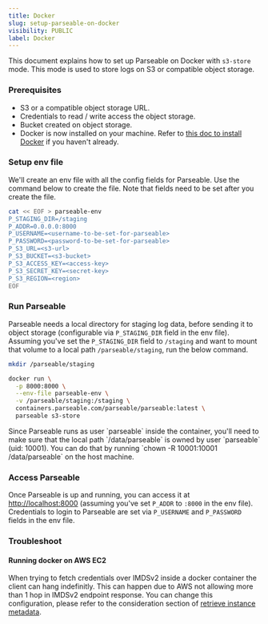 ```yaml
---
title: Docker
slug: setup-parseable-on-docker
visibility: PUBLIC
label: Docker
---
```


<head>
<title>How to Setup Parseable on Docker? | Parseable</title>
<meta charSet="utf-8" />
<meta name="twitter:card" content="summary" />
</head>

This document explains how to set up Parseable on Docker with `s3-store` mode. This mode is used to store logs on S3 or compatible object storage.

### Prerequisites

- S3 or a compatible object storage URL.
- Credentials to read / write access the object storage.
- Bucket created on object storage.
- Docker is now installed on your machine. Refer to [this doc to install Docker](https://www.docker.com/products/docker-desktop/) if you haven't already.

### Setup env file 

We'll create an env file with all the config fields for Parseable. Use the command below to create the file. Note that fields need to be set after you create the file.

```bash
cat << EOF > parseable-env
P_STAGING_DIR=/staging
P_ADDR=0.0.0.0:8000
P_USERNAME=<username-to-be-set-for-parseable>
P_PASSWORD=<password-to-be-set-for-parseable>
P_S3_URL=<s3-url>
P_S3_BUCKET=<s3-bucket>
P_S3_ACCESS_KEY=<access-key>
P_S3_SECRET_KEY=<secret-key>
P_S3_REGION=<region>
EOF
```

### Run Parseable

Parseable needs a local directory for staging log data, before sending it to object storage (configurable via `P_STAGING_DIR` field in the env file). Assuming you've set the `P_STAGING_DIR` field to `/staging` and want to mount that volume to a local path `/parseable/staging`, run the below command.

```bash
mkdir /parseable/staging

docker run \
  -p 8000:8000 \
  --env-file parseable-env \
  -v /parseable/staging:/staging \
  containers.parseable.com/parseable/parseable:latest \
  parseable s3-store
```

<Callout type="tip">
Since Parseable runs as user `parseable` inside the container, you'll need to make sure that the local path `/data/parseable` is owned by user `parseable` (uid: 10001). You can do that by running `chown -R 10001:10001 /data/parseable` on the host machine.
</Callout>

### Access Parseable

Once Parseable is up and running, you can access it at [http://localhost:8000](http://localhost:8000) (assuming you've set `P_ADDR` to `:8000` in the env file). Credentials to login to Parseable are set via `P_USERNAME` and `P_PASSWORD` fields in the env file.

### Troubleshoot

#### Running docker on AWS EC2

When trying to fetch credentials over IMDSv2 inside a docker container the client can hang indefinitly. This can happen due to AWS not allowing more than 1 hop in IMDSv2 endpoint response. You can change this configuration, please refer to the consideration section of [retrieve instance metadata](https://docs.aws.amazon.com/AWSEC2/latest/UserGuide/instancedata-data-retrieval.html#imds-considerations).
